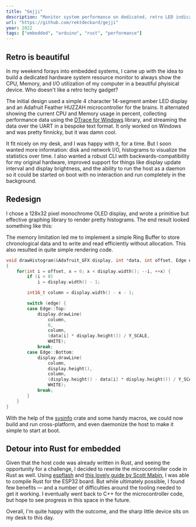 ```yaml
---
title: "Gejji"
description: "Monitor system performance on dedicated, retro LED indicators"
url: "https://github.com/rektdeckard/gejji"
year: 2022
tags: ["embedded", "arduino", "rust", "performance"]
---
```



## Retro is beautiful

In my weekend forays into embedded systems, I came up with the idea to build a dedicated hardware system resource monitor to always show the CPU, Memory, and I/O utilization of my computer in a beautiful phyisical device. Who doesn't like a retro techy gadget?

The initial design used a simple 4 character 14-segment amber LED display and an Adafruit Feather HUZZAH microcontroller for the brains. It alternated showing the current CPU and Memory usage in percent, collecting performance data using the [DTrace for Windows](https://github.com/microsoft/DTrace-on-Windows) library, and streaming the data over the UART in a bespoke text format. It only worked on Windows and was pretty finnicky, but it was damn cool.

<AppWindow chrome title="Gejji 1.0" caption="A rendering of Gejji's initial, simple display">
  <ThemedImage class="p-4" src={gejjiImage} alt="" />
</AppWindow>

It fit nicely on my desk, and I was happy with it, for a time. But I
soon wanted more information: disk and network I/O, histograms to
visualize the statistics over time. I also wanted a robust CLI with
backwards-compatibility for my original hardware, improved support for
things like display update interval and display brightness, and the
ability to run the host as a daemon so it could be started on boot
with no interaction and run completely in the background.

## Redesign

I chose a 128x32 pixel monochrome OLED display, and wrote a primitive
but effective graphing library to render pretty histograms. The end
result looked something like this:

<AppWindow chrome title="Gejji 2.0" caption="A rendering of Gejji's later iteration, with histogram">
  <ThemedImage class="p-4" src={gejjiHistImage} alt="" />
</AppWindow>

The memory limitation led me to implement a simple Ring Buffer to store chronological data and to write and read efficiently without allocation. This also resulted in quite simple rendering code.

```cpp
void drawHistogram(&Adafruit_GFX display, int *data, int offset, Edge edge)
{
    for(int i = offset, x = 0; x < display.width(); --i, ++x) {
        if (i < 0)
            i = display.width() - 1;

        int16_t column = display.width() - x - 1;

        switch (edge) {
        case Edge::Top:
            display.drawLine(
                column,
                0,
                column,
                (data[i] * display.height()) / Y_SCALE,
                WHITE);
            break;
        case Edge::Bottom:
            display.drawLine(
                column,
                display.height(),
                column,
                (display.height() - data[i] * display.height()) / Y_SCALE,
                WHITE);
            break;
        }
    }
}
```

With the help of the [sysinfo](https://crates.io/crates/sysinfo) crate and some handy macros, we could now build and run cross-platform, and even daemonize the host to make it simple to start at boot.

## Detour into Rust for embedded

Given that the host code was already written in Rust, and seeing the opportunity for a challenge, I decided to rewrite the microcontroller code in Rust as well. Using [espflash](https://github.com/esp-rs/espflash) and [this lovely guide by Scott Mabin](https://mabez.dev/blog/posts/esp-rust-ecosystem), I was able to compile Rust for the ESP32 board. But while ultimately possible, I found few benefits — and a number of difficulties around the tooling needed to get it working. I eventually went back to C++ for the microcontroller code, but hope to see progress in this space in the future.

Overall, I'm quite happy with the outcome, and the sharp little device sits on my desk to this day.
